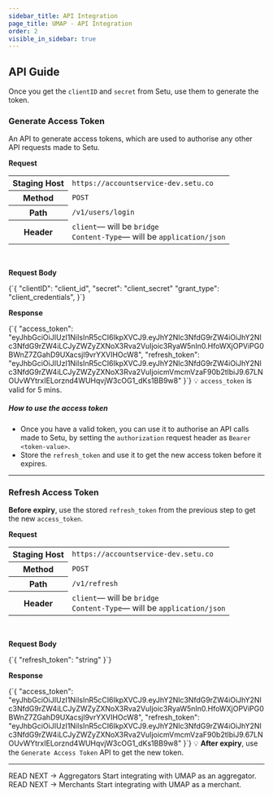```yaml
---
sidebar_title: API Integration
page_title: UMAP - API Integration
order: 2
visible_in_sidebar: true
---
```


## API Guide

<p>Once you get the <code>clientID</code> and <code>secret</code> from Setu, use them to generate the token.</p>

### Generate Access Token

An API to generate access tokens, which are used to authorise any other API requests made to Setu.

**Request**

<table>
    <tr>
        <th>Staging Host</th>
        <td>
            <code>https://accountservice-dev.setu.co</code>
        </td>
    </tr>
    <tr>
        <th>Method</th>
        <td>
            <code>POST</code>
        </td>
    </tr>
    <tr>
        <th>Path</th>
        <td>
            <code>/v1/users/login</code>
        </td>
    </tr>
    <tr>
        <th>Header</th>
        <td>
            <code>client</code>— will be <code>bridge</code><br/>
            <code>Content-Type</code>— will be <code>application/json</code>
        </td>
    </tr>
</table>

<br />

**Request Body**

<CodeBlockWithCopy language="json">
{`{
  "clientID": "client_id",
  "secret": "client_secret"
  "grant_type": "client_credentials",
}`}
</CodeBlockWithCopy>

**Response**

<CodeBlockWithCopy language="json">
{`{
  "access_token": "eyJhbGciOiJIUzI1NiIsInR5cCI6IkpXVCJ9.eyJhY2Nlc3NfdG9rZW4iOiJhY2Nlc3NfdG9rZW4iLCJyZWZyZXNoX3Rva2VuIjoic3RyaW5nIn0.HfoWXjOPViPG0BWnZ7ZGahD9UXacsjl9vrYXVIHOcW8",
  "refresh_token": "eyJhbGciOiJIUzI1NiIsInR5cCI6IkpXVCJ9.eyJhY2Nlc3NfdG9rZW4iOiJhY2Nlc3NfdG9rZW4iLCJyZWZyZXNoX3Rva2VuIjoicmVmcmVzaF90b2tlbiJ9.67LNOUvWYtrxIELorznd4WUHqvjW3cOG1_dKs1BB9w8"
}`}
</CodeBlockWithCopy>

<Callout type="tip">
💡 <code>access_token</code> is valid for 5 mins.
</Callout>

##### How to use the access token

- Once you have a valid token, you can use it to authorise an API calls made to Setu, by setting the `authorization` request header as `Bearer <token-value>`.
- Store the `refresh_token` and use it to get the new access token before it expires.

<hr class="primary" />

### Refresh Access Token

<p><strong>Before expiry</strong>, use the stored <code>refresh_token</code> from the previous step to get the new <code>access_token</code>.</p>

**Request**

<table>
    <tr>
        <th>Staging Host</th>
        <td>
            <code>https://accountservice-dev.setu.co</code>
        </td>
    </tr>
    <tr>
        <th>Method</th>
        <td>
            <code>POST</code>
        </td>
    </tr>
    <tr>
        <th>Path</th>
        <td>
            <code>/v1/refresh</code>
        </td>
    </tr>
    <tr>
        <th>Header</th>
        <td>
            <code>client</code>— will be <code>bridge</code><br/>
            <code>Content-Type</code>— will be <code>application/json</code>
        </td>
    </tr>
</table>

<br />

**Request Body**

<CodeBlockWithCopy language="json">
{`{
  "refresh_token": "string"
}`}
</CodeBlockWithCopy>

**Response**

<CodeBlockWithCopy language="json">
{`{
  "access_token": "eyJhbGciOiJIUzI1NiIsInR5cCI6IkpXVCJ9.eyJhY2Nlc3NfdG9rZW4iOiJhY2Nlc3NfdG9rZW4iLCJyZWZyZXNoX3Rva2VuIjoic3RyaW5nIn0.HfoWXjOPViPG0BWnZ7ZGahD9UXacsjl9vrYXVIHOcW8",
  "refresh_token": "eyJhbGciOiJIUzI1NiIsInR5cCI6IkpXVCJ9.eyJhY2Nlc3NfdG9rZW4iOiJhY2Nlc3NfdG9rZW4iLCJyZWZyZXNoX3Rva2VuIjoicmVmcmVzaF90b2tlbiJ9.67LNOUvWYtrxIELorznd4WUHqvjW3cOG1_dKs1BB9w8"
}`}
</CodeBlockWithCopy>

<Callout type="tip">
💡  <strong>After expiry</strong>, use the <code>Generate Access Token</code> API to get the new token.
</Callout>

<hr class="primary" />

<Row>
    <Portion desktopSpan="half">
        <Link href="/payments/umap/api-integration/aggregators">
            <Card padding="micro" shape="rounded">
                <Text
                    size="small"
                    weight="600"
                    textColor="slate-60"
                    marginBottom="micro"
                >
                    READ NEXT &rarr;
                </Text>
                <Text size="large" weight="600" textColor="blue-90">
                    Aggregators
                </Text>
                <Text weight="400">Start integrating with UMAP as an aggregator.</Text>
            </Card>
        </Link>
    </Portion>
    <Portion desktopSpan="half">
        <Link href="/payments/umap/api-integration/merchants">
            <Card padding="micro" shape="rounded">
                <Text
                    size="small"
                    weight="600"
                    textColor="slate-60"
                    marginBottom="micro"
                >
                    READ NEXT &rarr;
                </Text>
                <Text size="large" weight="600" textColor="blue-90">
                    Merchants
                </Text>
                <Text weight="400">Start integrating with UMAP as a merchant.</Text>
            </Card>
        </Link>
    </Portion>
</Row>

<WasPageHelpful />
